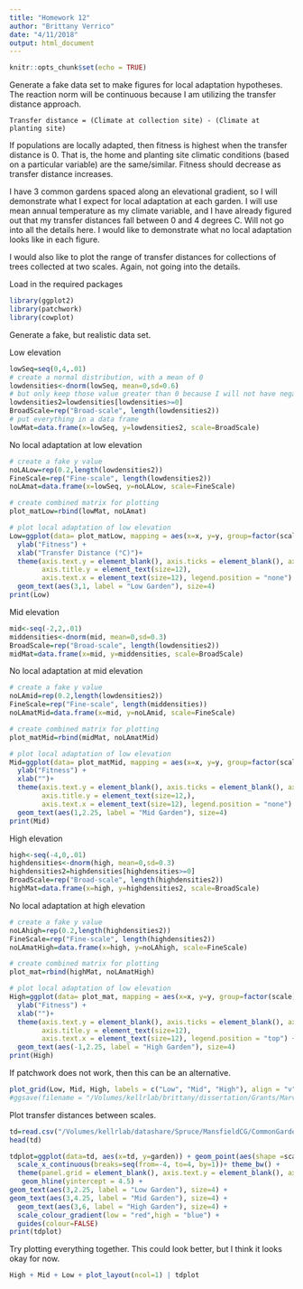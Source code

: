 ```yaml
---
title: "Homework 12"
author: "Brittany Verrico"
date: "4/11/2018"
output: html_document
---
```


```r
knitr::opts_chunk$set(echo = TRUE)
```

Generate a fake data set to make figures for local adaptation hypotheses. The reaction norm will be continuous because I am utilizing the transfer distance approach. 

```{}
Transfer distance = (Climate at collection site) - (Climate at planting site)
```

If populations are locally adapted, then fitness is highest when the transfer distance is 0. That is, the home and planting site climatic conditions (based on a particular variable) are the same/similar. Fitness should decrease as transfer distance increases. 

I have 3 common gardens spaced along an elevational gradient, so I will demonstrate what I expect for local adaptation at each garden. I will use mean annual temperature as my climate variable, and I have already figured out that my transfer distances fall between 0 and 4 degrees C. Will not go into all the details here. I would like to demonstrate what no local adaptation looks like in each figure. 

I would also like to plot the range of transfer distances for collections of trees collected at two scales. Again, not going into the details. 

Load in the required packages
```r
library(ggplot2)
library(patchwork)
library(cowplot)
```

Generate a fake, but realistic data set. 

Low elevation
```r
lowSeq=seq(0,4,.01)
# create a normal distribution, with a mean of 0
lowdensities<-dnorm(lowSeq, mean=0,sd=0.6)
# but only keep those value greater than 0 because I will not have negative td in my experiment
lowdensities2=lowdensities[lowdensities>=0]
BroadScale=rep("Broad-scale", length(lowdensities2))
# put everything in a data frame
lowMat=data.frame(x=lowSeq, y=lowdensities2, scale=BroadScale)
```

No local adaptation at low elevation
```r
# create a fake y value
noLALow=rep(0.2,length(lowdensities2))
FineScale=rep("Fine-scale", length(lowdensities2))
noLAmat=data.frame(x=lowSeq, y=noLALow, scale=FineScale)

# create combined matrix for plotting
plot_matLow=rbind(lowMat, noLAmat)
```

```r
# plot local adaptation of low elevation
Low=ggplot(data= plot_matLow, mapping = aes(x=x, y=y, group=factor(scale))) + geom_line(aes(color=scale), size=1) + theme_classic() + 
  ylab("Fitness") +
  xlab("Transfer Distance (°C)")+ 
  theme(axis.text.y = element_blank(), axis.ticks = element_blank(), axis.title.x = element_text(size=12),
        axis.title.y = element_text(size=12),
        axis.text.x = element_text(size=12), legend.position = "none") + scale_color_manual(values=c('red','black')) +
  geom_text(aes(3,1, label = "Low Garden"), size=4)
print(Low)
```

Mid elevation
```r
mid<-seq(-2,2,.01)
middensities<-dnorm(mid, mean=0,sd=0.3)
BroadScale=rep("Broad-scale", length(lowdensities2))
midMat=data.frame(x=mid, y=middensities, scale=BroadScale)
```

No local adaptation at mid elevation
```r
# create a fake y value
noLAmid=rep(0.2,length(lowdensities2))
FineScale=rep("Fine-scale", length(middensities))
noLAmatMid=data.frame(x=mid, y=noLAmid, scale=FineScale)

# create combined matrix for plotting
plot_matMid=rbind(midMat, noLAmatMid)
```

```r
# plot local adaptation of low elevation
Mid=ggplot(data= plot_matMid, mapping = aes(x=x, y=y, group=factor(scale))) + geom_line(aes(color=scale), size=1) + theme_classic() + 
  ylab("Fitness") +
  xlab("")+ 
  theme(axis.text.y = element_blank(), axis.ticks = element_blank(), axis.title.x = element_text(size=12),
        axis.title.y = element_text(size=12,),
        axis.text.x = element_text(size=12), legend.position = "none") + scale_color_manual(values=c('red','black')) +
  geom_text(aes(1,2.25, label = "Mid Garden"), size=4)
print(Mid)
```

High elevation
```r
high<-seq(-4,0,.01)
highdensities<-dnorm(high, mean=0,sd=0.3)
highdensities2=highdensities[highdensities>=0]
BroadScale=rep("Broad-scale", length(highdensities2))
highMat=data.frame(x=high, y=highdensities2, scale=BroadScale)
```

No local adaptation at high elevation
```r
# create a fake y value
noLAhigh=rep(0.2,length(highdensities2))
FineScale=rep("Fine-scale", length(highdensities2))
noLAmatHigh=data.frame(x=high, y=noLAhigh, scale=FineScale)

# create combined matrix for plotting
plot_mat=rbind(highMat, noLAmatHigh)
```

```r
# plot local adaptation of low elevation
High=ggplot(data= plot_mat, mapping = aes(x=x, y=y, group=factor(scale))) + geom_line(aes(color=scale), size=1) + theme_classic() +
  ylab("Fitness") +
  xlab("")+ 
  theme(axis.text.y = element_blank(), axis.ticks = element_blank(), axis.title.x = element_text(size=12),
        axis.title.y = element_text(size=12),
        axis.text.x = element_text(size=12), legend.position = "top") + scale_color_manual(values=c('red','black')) +
  geom_text(aes(-1,2.25, label = "High Garden"), size=4)
print(High)
```


If patchwork does not work, then this can be an alternative. 
```r
plot_grid(Low, Mid, High, labels = c("Low", "Mid", "High"), align = "v", nrow=3) + theme(plot.margin = unit(c(0,6,0,6), "cm"))
#ggsave(filename = "/Volumes/kellrlab/brittany/dissertation/Grants/Marvin/LocalAdaptationHo.pdf", plot=plotMe, device = "pdf")
```


Plot transfer distances between scales.
```r
td=read.csv("/Volumes/kellrlab/datashare/Spruce/MansfieldCG/CommonGardenPlans/TDplot.csv", header=TRUE)
head(td)

tdplot=ggplot(data=td, aes(x=td, y=garden)) + geom_point(aes(shape =scale), size = 2) + geom_point(aes(color =tally)) +
  scale_x_continuous(breaks=seq(from=-4, to=4, by=1))+ theme_bw() +
  theme(panel.grid = element_blank(), axis.text.y = element_blank(), axis.title.y = element_blank(), axis.text.x = element_text(size=12), axis.title.x = element_text(size=12), legend.position = "top") + labs(x="Transfer Distance (°C)")+ geom_hline(yintercept = 2.5) + 
   geom_hline(yintercept = 4.5) +
geom_text(aes(3,2.25, label = "Low Garden"), size=4) +
geom_text(aes(3,4.25, label = "Mid Garden"), size=4) +
  geom_text(aes(3,6, label = "High Garden"), size=4) +
  scale_colour_gradient(low = "red",high = "blue") +
  guides(colour=FALSE)
print(tdplot)
```

Try plotting everything together.
This could look better, but I think it looks okay for now.
```r
High + Mid + Low + plot_layout(ncol=1) | tdplot
```